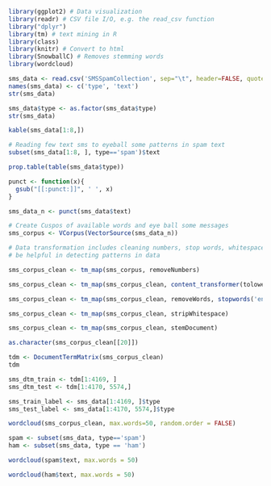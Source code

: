 


```r
library(ggplot2) # Data visualization
library(readr) # CSV file I/O, e.g. the read_csv function
library("dplyr")
library(tm) # text mining in R
library(class)
library(knitr) # Convert to html
library(SnowballC) # Removes stemming words
library(wordcloud)
```

```r
sms_data <- read.csv('SMSSpamCollection', sep="\t", header=FALSE, quote="", stringsAsFactors = FALSE)
names(sms_data) <- c('type', 'text')
str(sms_data)
```


```r
sms_data$type <- as.factor(sms_data$type)
str(sms_data)
```


```r
kable(sms_data[1:8,])
```


```r
# Reading few text sms to eyeball some patterns in spam text
subset(sms_data[1:8, ], type=='spam')$text
```

```r
prop.table(table(sms_data$type))
```

```r
punct <- function(x){
  gsub("[[:punct:]]", ' ', x)
}

sms_data_n <- punct(sms_data$text)
```


```r
# Create Cuspos of available words and eye ball some messages
sms_corpus <- VCorpus(VectorSource(sms_data_n))
```


```r
# Data transformation includes cleaning numbers, stop words, whitespaces, ounctuations and others that might not 
# be helpful in detecting patterns in data

sms_corpus_clean <- tm_map(sms_corpus, removeNumbers)

sms_corpus_clean <- tm_map(sms_corpus_clean, content_transformer(tolower))

sms_corpus_clean <- tm_map(sms_corpus_clean, removeWords, stopwords('english'))

sms_corpus_clean <- tm_map(sms_corpus_clean, stripWhitespace)

sms_corpus_clean <- tm_map(sms_corpus_clean, stemDocument)

as.character(sms_corpus_clean[[20]])
```

```r
tdm <- DocumentTermMatrix(sms_corpus_clean)
tdm
```

```r
sms_dtm_train <- tdm[1:4169, ]
sms_dtm_test <- tdm[1:4170, 5574,]

sms_train_label <- sms_data[1:4169, ]$type
sms_test_label <- sms_data[1:4170, 5574,]$type
```

```r
wordcloud(sms_corpus_clean, max.words=50, random.order = FALSE)
```

```r
spam <- subset(sms_data, type=='spam')
ham <- subset(sms_data, type == 'ham')

wordcloud(spam$text, max.words = 50)
```

```r
wordcloud(ham$text, max.words = 50)
```

```r

```


